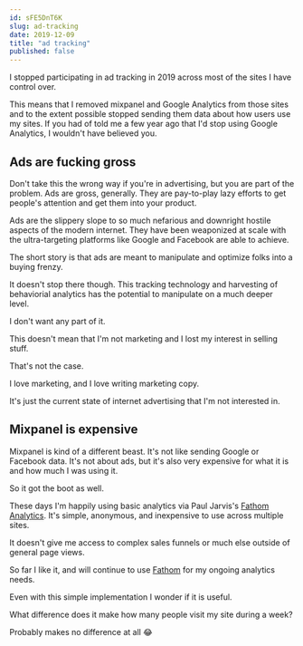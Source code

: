 ```yaml
---
id: sFE5DnT6K
slug: ad-tracking
date: 2019-12-09
title: "ad tracking"
published: false
---
```


I stopped participating in ad tracking in 2019 across most of the sites I have control over. 

This means that I removed mixpanel and Google Analytics from those sites and to the extent possible stopped sending them data about how users use my sites. If you had of told me a few year ago that I'd stop using Google Analytics, I wouldn't have believed you.

## Ads are fucking gross

Don't take this the wrong way if you're in advertising, but you are part of the problem. Ads are gross, generally. They are pay-to-play lazy efforts to get people's attention and get them into your product.

Ads are the slippery slope to so much nefarious and downright hostile aspects of the modern internet. They have been weaponized at scale with the ultra-targeting platforms like Google and Facebook are able to achieve.

The short story is that ads are meant to manipulate and optimize folks into a buying frenzy.

It doesn't stop there though. This tracking technology and harvesting of behaviorial analytics has the potential to manipulate on a much deeper level.

I don't want any part of it.

This doesn't mean that I'm not marketing and I lost my interest in selling stuff.

That's not the case.

I love marketing, and I love writing marketing copy.

It's just the current state of internet advertising that I'm not interested in.

## Mixpanel is expensive

Mixpanel is kind of a different beast. It's not like sending Google or Facebook data. It's not about ads, but it's also very expensive for what it is and how much I was using it.

So it got the boot as well.

These days I'm happily using basic analytics via Paul Jarvis's [Fathom Analytics](https://usefathom.com/ref/9N8C1J). It's simple, anonymous, and inexpensive to use across multiple sites.

It doesn't give me access to complex sales funnels or much else outside of general page views.

So far I like it, and will continue to use [Fathom](https://usefathom.com/ref/9N8C1J) for my ongoing analytics needs.

Even with this simple implementation I wonder if it is useful.

What difference does it make how many people visit my site during a week?

Probably makes no difference at all 😂